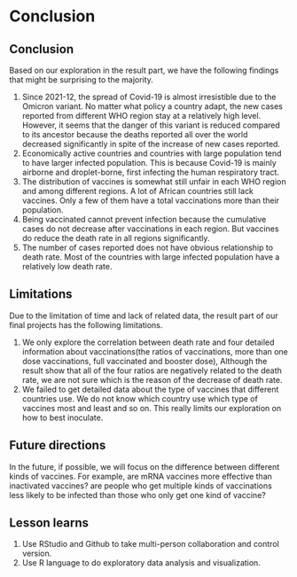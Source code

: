 # Conclusion

## Conclusion

Based on our exploration in the result part, we have the following findings that might be surprising to the majority.

1.  Since 2021-12, the spread of Covid-19 is almost irresistible due to the Omicron variant. No matter what policy a country adapt, the new cases reported from different WHO region stay at a relatively high level. However, it seems that the danger of this variant is reduced compared to its ancestor because the deaths reported all over the world decreased significantly in spite of the increase of new cases reported.
2.  Economically active countries and countries with large population tend to have larger infected population. This is because Covid-19 is mainly airborne and droplet-borne, first infecting the human respiratory tract.
3.  The distribution of vaccines is somewhat still unfair in each WHO region and among different regions. A lot of African countries still lack vaccines. Only a few of them have a total vaccinations more than their population.
4.  Being vaccinated cannot prevent infection because the cumulative cases do not decrease after vaccinations in each region. But vaccines do reduce the death rate in all regions significantly.
5.  The number of cases reported does not have obvious relationship to death rate. Most of the countries with large infected population have a relatively low death rate.


## Limitations

Due to the limitation of time and lack of related data, the result part of our final projects has the following limitations.

1.  We only explore the correlation between death rate and four detailed information about vaccinations(the ratios of vaccinations, more than one dose vaccinations, full vaccinated and booster dose), Although the result show that all of the four ratios are negatively related to the death rate, we are not sure which is the reason of the decrease of death rate.
2.  We failed to get detailed data about the type of vaccines that different countries use. We do not know which country use which type of vaccines most and least and so on. This really limits our exploration on how to best inoculate.

## Future directions

In the future, if possible, we will focus on the difference between different kinds of vaccines. For example, are mRNA vaccines more effective than inactivated vaccines? are people who get multiple kinds of vaccinations less likely to be infected than those who only get one kind of vaccine?

## Lesson learns

1. Use RStudio and Github to take multi-person collaboration and control version.
2. Use R language to do exploratory data analysis and visualization.
